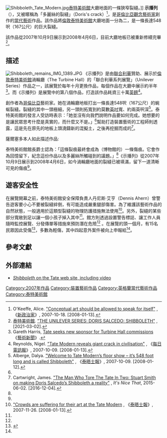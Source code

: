 {{About|一件藝術作品|作為命名來源的文化指標用語|示播列}}
[[Image:Shibboleth_Tate_Modern.jpg|thumb]][[泰特美術館|泰特美術館]]大廳地面的一條狹窄裂縫。]]
'''示播列'''（{{lang-en|Shibboleth}}），又被暱稱為「多麗絲的裂縫」（Doris's crack）<ref>O'Keeffe, Alice. [http://www.newstatesman.com/200710180036 "Conceptual art should be allowed to speak for itself"] {{Wayback|url=http://www.newstatesman.com/200710180036 |date=20080706191109 }}, 《[[新政治家|新政治家]]》,  2007-10-18. [2008-01-13].</ref>，是[[哥倫比亞|哥倫比亞]][[觀念藝術家|觀念藝術家]]{{link-en|多麗絲·薩爾塞多|Doris Salcedo}}創作的[[當代藝術|當代藝術]]作品。該作品將[[倫敦|倫敦]][[泰特美術館|泰特美術館]]大廳地面一分為二，是一條長達548呎（167公尺）的巨大裂縫。

該作品從2007年10月9日展示到2008年4月6日，目前大廳地板已被重新修繕完畢<ref name=Tate>[[泰特美術館|泰特美術館]]. [https://www.tate.org.uk/whats-on/tate-modern/exhibition/unilever-series/unilever-series-doris-salcedo-shibboleth "THE UNILEVER SERIES: DORIS SALCEDO: SHIBBOLETH"] {{Wayback|url=https://www.tate.org.uk/whats-on/tate-modern/exhibition/unilever-series/unilever-series-doris-salcedo-shibboleth |date=20210308065100 }}, [2021-03-02].</ref>。

== 描述 ==
[[File:Shibboleth_remains_IMG_1389.JPG|thumb]]
《示播列》是由[[聯合利華|聯合利華]]贊助、展示於[[倫敦|倫敦]][[泰特美術館|泰特美術館]]渦輪廳（The Turbine Hall）的「聯合利華系列展覽」（Unilever Series）作品之一，該展覽於每年十月更換作品，每個作品在大廳中展示約半年<ref>Gareth Harris, [http://www.theartnewspaper.com/articles/Tate+seeks+new+sponsor+for+Turbine+Hall+commissions/27009 Tate seeks new sponsor for Turbine Hall commissions] {{Webarchive|url=https://web.archive.org/web/20130605020631/http://www.theartnewspaper.com/articles/Tate+seeks+new+sponsor+for+Turbine+Hall+commissions/27009 |date=2013-06-05 }} 《[[藝術新聞|藝術新聞]]》.</ref>。而《示播列》是展覽中的第八個作品，打造該作品耗資三十萬[[英鎊|英鎊]]<ref>Reynolds, Nigel. [https://www.telegraph.co.uk/news/main.jhtml?xml=/news/2007/10/08/ntate108.xml "Tate Modern reveals giant crack in civilisation"] {{Wayback|url=https://www.telegraph.co.uk/news/main.jhtml?xml=%2Fnews%2F2007%2F10%2F08%2Fntate108.xml |date=20080226090321 }}, 《[[每日電訊報|每日電訊報]]》, 2007-10-09. [2008-01-13].</ref>。

創作者為[[哥倫比亞|哥倫比亞]]藝術家{{link-en|多麗絲·薩爾塞多|Doris Salcedo}}。她在渦輪廳地板打出一條長達548呎（167公尺）的蜿蜒裂縫。裂縫的其中一頭極細，另一頭則拓寬到約莫數[[英吋|英吋]]寬、約兩英呎深<ref name=alberge>Alberge, Dalya. [http://entertainment.timesonline.co.uk/tol/arts_and_entertainment/visual_arts/article2617536.ece "Welcome to Tate Modern’s floor show – it’s 548 foot long and is called Shibboleth"] {{Wayback|url=http://entertainment.timesonline.co.uk/tol/arts_and_entertainment/visual_arts/article2617536.ece |date=20110517075641 }}, 《[[泰晤士報|泰晤士報]]》, 2007-10-09. [2008-01-12].</ref>。泰特美術館的發言人受訪時表示：「她並沒有向我們說明作品要如何完成。她想要的是讓民眾思考什麼是真實的，而什麼又不是。」<ref name=alberge/>幫助打造裝置藝術的工程師則透露，這是先在原先的地板上頭澆鑄新的混擬土，之後再挖掘而成的<ref name=nice>Cartwright, James. [http://www.itsnicethat.com/features/the-man-who-tore-the-tate-in-two-stuart-smith-on-making-doris-salcedos-shibboleth-a-reality "The Man Who Tore The Tate In Two: Stuart Smith on making Doris Salcedo’s Shibboleth a reality"] {{Wayback|url=http://www.itsnicethat.com/features/the-man-who-tore-the-tate-in-two-stuart-smith-on-making-doris-salcedos-shibboleth-a-reality |date=20201101001738 }}, ''It's Nice That'', 2015-06-02. [2016-12-04].</ref>。

薩爾塞多本人如此描述作品:
{{quote|它意味著一條邊界，是移民們的共同經驗，那些種族隔離的經驗，那些種族仇恨的經驗。那是[[第三世界|第三世界]]的人們來到歐洲中心時會有的經驗。就如同非法移民們所佔據的空間是負面空間（negative space），這個作品也會是個{{link-en|負空間|Negative space}}（negative space）。<ref name=alberge/>}}

泰特美術館館長{{link-en|尼古拉斯·塞羅達|Nicholas Serota}}爵士認為：「這條裂痕最終會成為（博物館的）一條傷痕。它會作為回憶留下，紀念這份作品以及多麗絲所觸碰到的議題。」<ref name=alberge/>《示播列》從2007年10月9日展示到2008年4月6日，如今渦輪廳地面的裂縫已被填滿，留下一道清晰可見的傷痕<ref name=Tate/>。

== 遊客安全性 ==
在展覽開幕之前，泰特美術館安全保障負責人丹尼斯·艾亨（Dennis Ahern）曾警告遊客要小心不要被裂縫絆倒，有可能造成嚴重腿部傷害。為了維護該藝術作品的自然狀態，一般適用於這類型裂縫的物理防護措施無法使用<ref name=quinn>[http://entertainment.timesonline.co.uk/tol/arts_and_entertainment/visual_arts/article2943217.ece "Crowds are suffering for their art at the Tate Modern] {{Wayback|url=http://entertainment.timesonline.co.uk/tol/arts_and_entertainment/visual_arts/article2943217.ece |date=20110517075702 }}, 《[[泰晤士報|泰晤士報]]》, 2007-11-26. [2008-01-13].</ref>。另外，裂縫的某些部分寬敞到足以讓一個小孩子掉入其中<ref name=quinn/>。館方則透過設置警告標誌、讓工作人員隨時監控展覽、分發傳單等措施來預防潛在危險<ref name=quinn/> 。在展覽的頭一個月，有15名民眾因此受傷<ref>{{Cite web|url=http://news.bbc.co.uk/2/hi/entertainment/7112960.stm|title=More visitors hurt in Tate's hole|date=2007-11-26|via=news.bbc.co.uk|access-date=2021-03-02|archive-date=2021-03-25|archive-url=https://web.archive.org/web/20210325091502/http://news.bbc.co.uk/2/hi/entertainment/7112960.stm|dead-url=no}}</ref>，多數為輕傷，其中四起意外案件被向上申報給{{link-en|職業健康與安全管理局|Health and Safety Executive}}<ref name=quinn/>。

== 參考文獻 ==
{{Reflist}}

== 外部連結 ==
* [http://www.tate.org.uk/modern/exhibitions/dorissalcedo/default.shtm ''Shibboleth'' on the Tate web site, including video] {{Wayback|url=http://www.tate.org.uk/modern/exhibitions/dorissalcedo/default.shtm |date=20080910142844 }}

{{泰特美術館}}

[[Category:2007年作品|Category:2007年作品]]
[[Category:裝置藝術作品|Category:裝置藝術作品]]
[[Category:英格蘭當代藝術作品|Category:英格蘭當代藝術作品]]
[[Category:泰特美術館|Category:泰特美術館]]